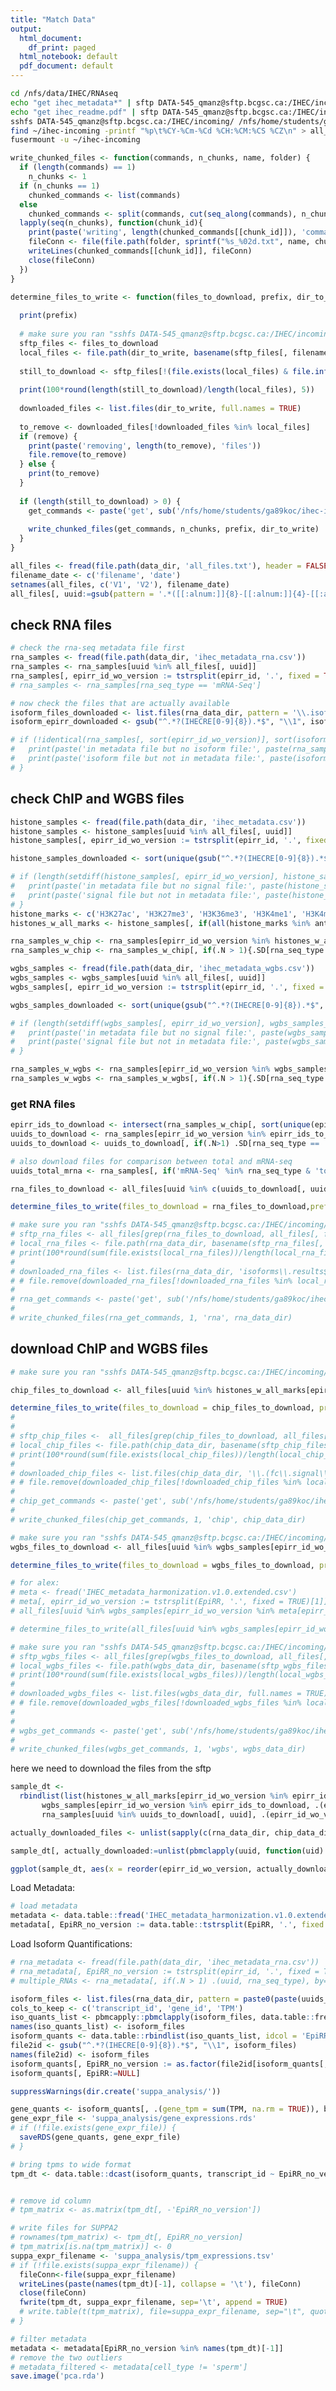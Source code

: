 ```yaml
---
title: "Match Data"
output:
  html_document:
    df_print: paged
  html_notebook: default
  pdf_document: default
---
```



```bash
cd /nfs/data/IHEC/RNAseq
echo "get ihec_metadata*" | sftp DATA-545_qmanz@sftp.bcgsc.ca:/IHEC/incoming/readme
echo "get ihec_readme.pdf" | sftp DATA-545_qmanz@sftp.bcgsc.ca:/IHEC/incoming/readme
sshfs DATA-545_qmanz@sftp.bcgsc.ca:/IHEC/incoming/ /nfs/home/students/ga89koc/ihec-incoming/
find ~/ihec-incoming -printf "%p\t%CY-%Cm-%Cd %CH:%CM:%CS %CZ\n" > all_files.txt
fusermount -u ~/ihec-incoming
```

```r
write_chunked_files <- function(commands, n_chunks, name, folder) {
  if (length(commands) == 1)
    n_chunks <- 1
  if (n_chunks == 1)
    chunked_commands <- list(commands)
  else 
    chunked_commands <- split(commands, cut(seq_along(commands), n_chunks, labels = FALSE))
  lapply(seq(n_chunks), function(chunk_id){
    print(paste('writing', length(chunked_commands[[chunk_id]]), 'commands to file'))
    fileConn <- file(file.path(folder, sprintf("%s_%02d.txt", name, chunk_id)))
    writeLines(chunked_commands[[chunk_id]], fileConn)
    close(fileConn)
  })
}

determine_files_to_write <- function(files_to_download, prefix, dir_to_write, n_chunks = 1, remove = FALSE) {
  
  print(prefix)
  
  # make sure you ran "sshfs DATA-545_qmanz@sftp.bcgsc.ca:/IHEC/incoming/ /nfs/home/students/ga89koc/ihec-incoming/"
  sftp_files <- files_to_download
  local_files <- file.path(dir_to_write, basename(sftp_files[, filename]))
  
  still_to_download <- sftp_files[!(file.exists(local_files) & file.info(local_files)$ctime > sftp_files[, date]), filename]
  
  print(100*round(length(still_to_download)/length(local_files), 5))
  
  downloaded_files <- list.files(dir_to_write, full.names = TRUE)
  
  to_remove <- downloaded_files[!downloaded_files %in% local_files]
  if (remove) {
    print(paste('removing', length(to_remove), 'files'))
    file.remove(to_remove)
  } else {
    print(to_remove)
  }
  
  if (length(still_to_download) > 0) {
    get_commands <- paste('get', sub('/nfs/home/students/ga89koc/ihec-incoming', '/IHEC/incoming', still_to_download, fixed = T))
    
    write_chunked_files(get_commands, n_chunks, prefix, dir_to_write)
  }
}
```



```r
all_files <- fread(file.path(data_dir, 'all_files.txt'), header = FALSE)
filename_date <- c('filename', 'date')
setnames(all_files, c('V1', 'V2'), filename_date)
all_files[, uuid:=gsub(pattern = '.*([[:alnum:]]{8}-[[:alnum:]]{4}-[[:alnum:]]{4}-[[:alnum:]]{4}-[[:alnum:]]{12}).*', '\\1', filename)]
```

## check RNA files

```r
# check the rna-seq metadata file first
rna_samples <- fread(file.path(data_dir, 'ihec_metadata_rna.csv'))
rna_samples <- rna_samples[uuid %in% all_files[, uuid]]
rna_samples[, epirr_id_wo_version := tstrsplit(epirr_id, '.', fixed = TRUE)[1]]
# rna_samples <- rna_samples[rna_seq_type == 'mRNA-Seq']

# now check the files that are actually available
isoform_files_downloaded <- list.files(rna_data_dir, pattern = '\\.isoforms\\.results$')
isoform_epirr_downloaded <- gsub("^.*?(IHECRE[0-9]{8}).*$", "\\1", isoform_files_downloaded)

# if (!identical(rna_samples[, sort(epirr_id_wo_version)], sort(isoform_epirr_downloaded))) {
#   print(paste('in metadata file but no isoform file:', paste(rna_samples[!epirr_id_wo_version %in% isoform_epirr_downloaded, epirr_id_wo_version], collapse = ', ')))
#   print(paste('isoform file but not in metadata file:', paste(isoform_files_downloaded[!isoform_epirr_downloaded %in% rna_samples[, epirr_id_wo_version]], collapse = ', ')))
# }
```

## check ChIP and WGBS files

```r
histone_samples <- fread(file.path(data_dir, 'ihec_metadata.csv'))
histone_samples <- histone_samples[uuid %in% all_files[, uuid]]
histone_samples[, epirr_id_wo_version := tstrsplit(epirr_id, '.', fixed = TRUE)[1]]

histone_samples_downloaded <- sort(unique(gsub("^.*?(IHECRE[0-9]{8}).*$", "\\1", list.files(chip_data_dir))))

# if (length(setdiff(histone_samples[, epirr_id_wo_version], histone_samples_available)) > 0) {
#   print(paste('in metadata file but no signal file:', paste(histone_samples[!epirr_id_wo_version %in% histone_samples_available, epirr_id_wo_version], collapse = ', ')))
#   print(paste('signal file but not in metadata file:', paste(histone_samples_available[!histone_samples_available %in% histone_samples[, epirr_id_wo_version]], collapse = ', ')))
# }
histone_marks <- c('H3K27ac', 'H3K27me3', 'H3K36me3', 'H3K4me1', 'H3K4me3', 'H3K9me3')
histones_w_all_marks <- histone_samples[, if(all(histone_marks %in% antibody)) .SD[antibody %in% histone_marks], by=.(epirr_id_wo_version)]

rna_samples_w_chip <- rna_samples[epirr_id_wo_version %in% histones_w_all_marks[, epirr_id_wo_version]]
rna_samples_w_chip <- rna_samples_w_chip[, if(.N > 1){.SD[rna_seq_type != 'total-RNA-Seq']}else{.SD}, by = epirr_id_wo_version]
```

```r
wgbs_samples <- fread(file.path(data_dir, 'ihec_metadata_wgbs.csv'))
wgbs_samples <- wgbs_samples[uuid %in% all_files[, uuid]]
wgbs_samples[, epirr_id_wo_version := tstrsplit(epirr_id, '.', fixed = TRUE)[1]]

wgbs_samples_downloaded <- sort(unique(gsub("^.*?(IHECRE[0-9]{8}).*$", "\\1", list.files(wgbs_data_dir, '\\.gembs_(pos|neg)\\.bw$'))))

# if (length(setdiff(wgbs_samples[, epirr_id_wo_version], wgbs_samples_available)) > 0) {
#   print(paste('in metadata file but no signal file:', paste(wgbs_samples[!epirr_id_wo_version %in% wgbs_samples_available, epirr_id_wo_version], collapse = ', ')))
#   print(paste('signal file but not in metadata file:', paste(wgbs_samples_available[!wgbs_samples_available %in% wgbs_samples[, epirr_id_wo_version]], collapse = ', ')))
# }

rna_samples_w_wgbs <- rna_samples[epirr_id_wo_version %in% wgbs_samples[, epirr_id_wo_version]]
rna_samples_w_wgbs <- rna_samples_w_wgbs[, if(.N > 1){.SD[rna_seq_type != 'total-RNA-Seq']}else{.SD}, by = epirr_id_wo_version]
```




### get RNA files

```r
epirr_ids_to_download <- intersect(rna_samples_w_chip[, sort(unique(epirr_id_wo_version))], rna_samples_w_wgbs[, sort(unique(epirr_id_wo_version))])
uuids_to_download <- rna_samples[epirr_id_wo_version %in% epirr_ids_to_download, .(epirr_id_wo_version, uuid, rna_seq_type)]
uuids_to_download <- uuids_to_download[, if(.N>1) .SD[rna_seq_type == 'mRNA-Seq'] else .SD, by=epirr_id_wo_version]

# also download files for comparison between total and mRNA-seq
uuids_total_mrna <- rna_samples[, if('mRNA-Seq' %in% rna_seq_type & 'total-RNA-Seq' %in% rna_seq_type).SD[rna_seq_type %in% c('total-RNA-Seq', 'mRNA-Seq'), .(uuid=uuid)], by=epirr_id_wo_version][, uuid]

rna_files_to_download <- all_files[uuid %in% c(uuids_to_download[, uuid], uuids_total_mrna) & endsWith(filename, '.isoforms.results')]

determine_files_to_write(files_to_download = rna_files_to_download,prefix = 'rna', dir_to_write = rna_data_dir, n_chunks = 1)#, remove = TRUE)

# make sure you ran "sshfs DATA-545_qmanz@sftp.bcgsc.ca:/IHEC/incoming/ /nfs/home/students/ga89koc/ihec-incoming/"
# sftp_rna_files <- all_files[grep(rna_files_to_download, all_files[, filename]), .(filename, date)]
# local_rna_files <- file.path(rna_data_dir, basename(sftp_rna_files[, filename]))
# print(100*round(sum(file.exists(local_rna_files))/length(local_rna_files), 5))
# 
# downloaded_rna_files <- list.files(rna_data_dir, 'isoforms\\.results$', full.names = TRUE)
# # file.remove(downloaded_rna_files[!downloaded_rna_files %in% local_rna_files])
# 
# rna_get_commands <- paste('get', sub('/nfs/home/students/ga89koc/ihec-incoming', '/IHEC/incoming', sftp_rna_files[!(file.exists(local_rna_files) & file.info(local_rna_files)$ctime > sftp_rna_files[, date]), filename], fixed = T))
# 
# write_chunked_files(rna_get_commands, 1, 'rna', rna_data_dir)
```

## download ChIP and WGBS files

```r
# make sure you ran "sshfs DATA-545_qmanz@sftp.bcgsc.ca:/IHEC/incoming/ /nfs/home/students/ga89koc/ihec-incoming/"

chip_files_to_download <- all_files[uuid %in% histones_w_all_marks[epirr_id_wo_version %in% epirr_ids_to_download, uuid] & endsWith(filename, '.fc.signal.bigwig')]

determine_files_to_write(files_to_download = chip_files_to_download, prefix = 'chip', dir_to_write = chip_data_dir, n_chunks = 1)#, remove = TRUE)
# 
# 
# sftp_chip_files <-  all_files[grep(chip_files_to_download, all_files[, filename]), .(filename, date)]
# local_chip_files <- file.path(chip_data_dir, basename(sftp_chip_files[, filename]))
# print(100*round(sum(file.exists(local_chip_files))/length(local_chip_files), 5))
# 
# downloaded_chip_files <- list.files(chip_data_dir, '\\.(fc\\.signal\\.bigwig|pval0\\.01\\.500K\\.bfilt\\.narrowPeak\\.gz)$', full.names = TRUE)
# # file.remove(downloaded_chip_files[!downloaded_chip_files %in% local_chip_files])
# 
# chip_get_commands <- paste('get', sub('/nfs/home/students/ga89koc/ihec-incoming', '/IHEC/incoming', sftp_chip_files[!(file.exists(local_chip_files) & file.info(local_chip_files)$ctime > sftp_chip_files[, date]), filename], fixed = T))
# 
# write_chunked_files(chip_get_commands, 1, 'chip', chip_data_dir)

```


```r
# make sure you ran "sshfs DATA-545_qmanz@sftp.bcgsc.ca:/IHEC/incoming/ /nfs/home/students/ga89koc/ihec-incoming/"
wgbs_files_to_download <- all_files[uuid %in% wgbs_samples[epirr_id_wo_version %in% epirr_ids_to_download, uuid] & endsWith(filename, '.bw')]

determine_files_to_write(files_to_download = wgbs_files_to_download, prefix = 'wgbs', dir_to_write = wgbs_data_dir, n_chunks = 1)#, remove = TRUE)

# for alex:
# meta <- fread('IHEC_metadata_harmonization.v1.0.extended.csv')
# meta[, epirr_id_wo_version := tstrsplit(EpiRR, '.', fixed = TRUE)[1]]
# all_files[uuid %in% wgbs_samples[epirr_id_wo_version %in% meta[epirr_id_wo_version %in% wgbs_samples[, epirr_id_wo_version] & harmonized_sample_ontology_intermediate == 'monocyte' & harmonized_sample_disease_intermediate == 'None', epirr_id_wo_version], uuid]]

# determine_files_to_write(all_files[uuid %in% wgbs_samples[epirr_id_wo_version %in% meta[epirr_id_wo_version %in% wgbs_samples[, epirr_id_wo_version] & harmonized_sample_ontology_intermediate == 'monocyte' & harmonized_sample_disease_intermediate == 'None', epirr_id_wo_version], uuid] & endsWith(filename, 'cpg.bed.gz')], prefix = 'alex_wgbs', dir_to_write = wgbs_data_dir, n_chunks = 4)

# make sure you ran "sshfs DATA-545_qmanz@sftp.bcgsc.ca:/IHEC/incoming/ /nfs/home/students/ga89koc/ihec-incoming/"
# sftp_wgbs_files <- all_files[grep(wgbs_files_to_download, all_files[, filename]), .(filename, date)]
# local_wgbs_files <- file.path(wgbs_data_dir, basename(sftp_wgbs_files[, filename]))
# print(100*round(sum(file.exists(local_wgbs_files))/length(local_wgbs_files), 5))
# 
# downloaded_wgbs_files <- list.files(wgbs_data_dir, full.names = TRUE)
# # file.remove(downloaded_wgbs_files[!downloaded_wgbs_files %in% local_wgbs_files])
# 
# 
# wgbs_get_commands <- paste('get', sub('/nfs/home/students/ga89koc/ihec-incoming', '/IHEC/incoming', sftp_wgbs_files[!(file.exists(local_wgbs_files) & file.info(local_wgbs_files)$ctime > sftp_wgbs_files[, date]), filename], fixed = T))
# 
# write_chunked_files(wgbs_get_commands, 1, 'wgbs', wgbs_data_dir)
```

here we need to download the files from the sftp

```r
sample_dt <-
  rbindlist(list(histones_w_all_marks[epirr_id_wo_version %in% epirr_ids_to_download, .(epirr_id_wo_version, uuid, antibody)],
       wgbs_samples[epirr_id_wo_version %in% epirr_ids_to_download, .(epirr_id_wo_version, uuid, antibody = 'wgbs')],
       rna_samples[uuid %in% uuids_to_download[, uuid], .(epirr_id_wo_version, uuid, antibody = rna_seq_type)]))

actually_downloaded_files <- unlist(sapply(c(rna_data_dir, chip_data_dir, wgbs_data_dir), list.files))

sample_dt[, actually_downloaded:=unlist(pbmclapply(uuid, function(uid) any(grepl(pattern = uid, x = actually_downloaded_files, fixed = TRUE))))]

ggplot(sample_dt, aes(x = reorder(epirr_id_wo_version, actually_downloaded, sum), y = reorder(antibody, antibody, length), fill = actually_downloaded)) + geom_tile()
```

Load Metadata:

```r
# load metadata
metadata <- data.table::fread('IHEC_metadata_harmonization.v1.0.extended.csv')
metadata[, EpiRR_no_version := data.table::tstrsplit(EpiRR, '.', fixed = TRUE)[1]]
```

Load Isoform Quantifications:

```r
# rna_metadata <- fread(file.path(data_dir, 'ihec_metadata_rna.csv'))
# rna_metadata[, EpiRR_no_version := tstrsplit(epirr_id, '.', fixed = TRUE)[1]]
# multiple_RNAs <- rna_metadata[, if(.N > 1) .(uuid, rna_seq_type), by=EpiRR_no_version]

isoform_files <- list.files(rna_data_dir, pattern = paste0(paste(uuids_to_download[, uuid], collapse = '|'),'\\.isoforms\\.results$'), full.names = T)
cols_to_keep <- c('transcript_id', 'gene_id', 'TPM')
iso_quants_list <- pbmcapply::pbmclapply(isoform_files, data.table::fread, stringsAsFactor=TRUE, fill = TRUE, select = cols_to_keep)
names(iso_quants_list) <- isoform_files
isoform_quants <- data.table::rbindlist(iso_quants_list, idcol = 'EpiRR')
file2id <- gsub("^.*?(IHECRE[0-9]{8}).*$", "\\1", isoform_files)
names(file2id) <- isoform_files
isoform_quants[, EpiRR_no_version := as.factor(file2id[isoform_quants[, EpiRR]])]
isoform_quants[, EpiRR:=NULL]

suppressWarnings(dir.create('suppa_analysis/'))

gene_quants <- isoform_quants[, .(gene_tpm = sum(TPM, na.rm = TRUE)), by = c('EpiRR_no_version', 'gene_id')]
gene_expr_file <- 'suppa_analysis/gene_expressions.rds'
# if (!file.exists(gene_expr_file)) {
  saveRDS(gene_quants, gene_expr_file)
# }

# bring tpms to wide format
tpm_dt <- data.table::dcast(isoform_quants, transcript_id ~ EpiRR_no_version, value.var = 'TPM', fill = 0)


# remove id column
# tpm_matrix <- as.matrix(tpm_dt[, -'EpiRR_no_version'])

# write files for SUPPA2
# rownames(tpm_matrix) <- tpm_dt[, EpiRR_no_version]
# tpm_matrix[is.na(tpm_matrix)] <- 0
suppa_expr_filename <- 'suppa_analysis/tpm_expressions.tsv'
# if (!file.exists(suppa_expr_filename)) {
  fileConn<-file(suppa_expr_filename)
  writeLines(paste(names(tpm_dt)[-1], collapse = '\t'), fileConn)
  close(fileConn)
  fwrite(tpm_dt, suppa_expr_filename, sep='\t', append = TRUE)
  # write.table(t(tpm_matrix), file=suppa_expr_filename, sep="\t", quote = FALSE)
# }

# filter metadata
metadata <- metadata[EpiRR_no_version %in% names(tpm_dt)[-1]]
# remove the two outliers
# metadata_filtered <- metadata[cell_type != 'sperm']
save.image('pca.rda')
```

